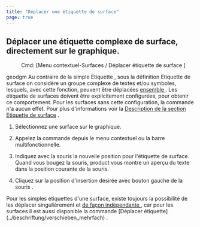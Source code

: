 ```yaml
---
title: "Déplacer une étiquette de surface"
page: true
---
```

## D&#233;placer une &#233;tiquette complexe de surface, directement sur le graphique.
 <Menu> Cmd: [Menu contextuel-Surfaces / Déplacer étiquette de surface ] </Menu> 

 <Placeholder>geodgm</Placeholder> 
<Warning>
Au contraire de la simple  <Italic> Etiquette </Italic> , sous la d&#233;finition  <Italic> Etiquette de surface </Italic>  on consid&#232;re un groupe complexe de textes et/ou symboles, lesquels, avec cette fonction, peuvent &#234;tre d&#233;plac&#233;es  <U> ensemble </U> . Les  <Italic> &#233;tiquette de surfaces </Italic>  doivent &#234;tre explicitement configur&#233;es, pour obtenir ce comportement. Pour les surfaces sans cette configuration, la commande n&#39;a aucun effet. Pour plus d&#39;informations voir la [Description de la section Etiquette de surface](../konfiguration/flaeche11)
.
</Warning>



1. S&#233;lectionnez une surface sur le graphique.

2. Appelez la commande depuis le menu contextuel ou la barre multifonctionnelle.

3. Indiquez avec la souris la nouvelle position pour l&#39;&#233;tiquette de surface. Quand vous bougez la souris, <Placeholder>product</Placeholder> vous montre un aper&#231;u du texte dans la position courante de la souris.

4. Cliquez sur la position d&#39;insertion d&#233;sir&#233;e avec <Border>bouton gauche de la souris</Border> .




<Success>
Pour les simples &#233;tiquettes d&#39;une surface, existe toujours la possibilit&#233; de les d&#233;placer singuli&#232;rement et  <U> de fa&#231;on ind&#233;pendante </U> , car pour les surfaces il est aussi disponible la commande [D&#233;placer &#233;tiquette](../beschriftung/verschieben_mehrfach)
.
</Success>
